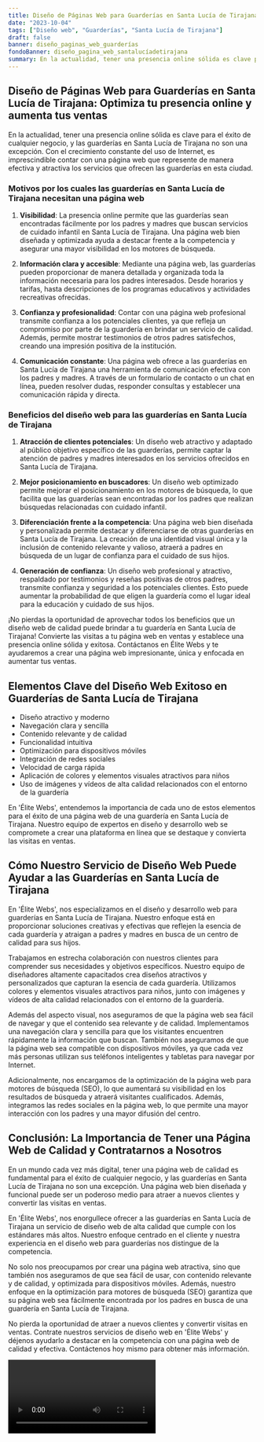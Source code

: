 ```yaml
---
title: Diseño de Páginas Web para Guarderías en Santa Lucía de Tirajana
date: "2023-10-04"
tags: ["Diseño web", "Guarderías", "Santa Lucía de Tirajana"]
draft: false
banner: diseño_paginas_web_guarderías
fondoBanner: diseño_pagina_web_santalucíadetirajana
summary: En la actualidad, tener una presencia online sólida es clave para el éxito de cualquier negocio, y las guarderías en Santa Lucía de Tirajana no son una excepción. Con el crecimiento constante del uso de Internet, es imprescindible contar con una página web que represente de manera efectiva y atractiva los servicios que ofrecen las guarderías en esta ciudad.
---
```



## Diseño de Páginas Web para Guarderías en Santa Lucía de Tirajana: Optimiza tu presencia online y aumenta tus ventas

En la actualidad, tener una presencia online sólida es clave para el éxito de cualquier negocio, y las guarderías en Santa Lucía de Tirajana no son una excepción. Con el crecimiento constante del uso de Internet, es imprescindible contar con una página web que represente de manera efectiva y atractiva los servicios que ofrecen las guarderías en esta ciudad.

### Motivos por los cuales las guarderías en Santa Lucía de Tirajana necesitan una página web

1. **Visibilidad**: La presencia online permite que las guarderías sean encontradas fácilmente por los padres y madres que buscan servicios de cuidado infantil en Santa Lucía de Tirajana. Una página web bien diseñada y optimizada ayuda a destacar frente a la competencia y asegurar una mayor visibilidad en los motores de búsqueda.

2. **Información clara y accesible**: Mediante una página web, las guarderías pueden proporcionar de manera detallada y organizada toda la información necesaria para los padres interesados. Desde horarios y tarifas, hasta descripciones de los programas educativos y actividades recreativas ofrecidas.

3. **Confianza y profesionalidad**: Contar con una página web profesional transmite confianza a los potenciales clientes, ya que refleja un compromiso por parte de la guardería en brindar un servicio de calidad. Además, permite mostrar testimonios de otros padres satisfechos, creando una impresión positiva de la institución.

4. **Comunicación constante**: Una página web ofrece a las guarderías en Santa Lucía de Tirajana una herramienta de comunicación efectiva con los padres y madres. A través de un formulario de contacto o un chat en línea, pueden resolver dudas, responder consultas y establecer una comunicación rápida y directa.

### Beneficios del diseño web para las guarderías en Santa Lucía de Tirajana

1. **Atracción de clientes potenciales**: Un diseño web atractivo y adaptado al público objetivo específico de las guarderías, permite captar la atención de padres y madres interesados en los servicios ofrecidos en Santa Lucía de Tirajana.

2. **Mejor posicionamiento en buscadores**: Un diseño web optimizado permite mejorar el posicionamiento en los motores de búsqueda, lo que facilita que las guarderías sean encontradas por los padres que realizan búsquedas relacionadas con cuidado infantil.

3. **Diferenciación frente a la competencia**: Una página web bien diseñada y personalizada permite destacar y diferenciarse de otras guarderías en Santa Lucía de Tirajana. La creación de una identidad visual única y la inclusión de contenido relevante y valioso, atraerá a padres en búsqueda de un lugar de confianza para el cuidado de sus hijos.

4. **Generación de confianza**: Un diseño web profesional y atractivo, respaldado por testimonios y reseñas positivas de otros padres, transmite confianza y seguridad a los potenciales clientes. Esto puede aumentar la probabilidad de que eligen la guardería como el lugar ideal para la educación y cuidado de sus hijos.

¡No pierdas la oportunidad de aprovechar todos los beneficios que un diseño web de calidad puede brindar a tu guardería en Santa Lucía de Tirajana! Convierte las visitas a tu página web en ventas y establece una presencia online sólida y exitosa. Contáctanos en Élite Webs y te ayudaremos a crear una página web impresionante, única y enfocada en aumentar tus ventas.

<GifSeo />

<Cta />

## Elementos Clave del Diseño Web Exitoso en Guarderías de Santa Lucía de Tirajana

- Diseño atractivo y moderno
- Navegación clara y sencilla
- Contenido relevante y de calidad
- Funcionalidad intuitiva
- Optimización para dispositivos móviles
- Integración de redes sociales
- Velocidad de carga rápida
- Aplicación de colores y elementos visuales atractivos para niños
- Uso de imágenes y vídeos de alta calidad relacionados con el entorno de la guardería

En 'Élite Webs', entendemos la importancia de cada uno de estos elementos para el éxito de una página web de una guardería en Santa Lucía de Tirajana. Nuestro equipo de expertos en diseño y desarrollo web se compromete a crear una plataforma en línea que se destaque y convierta las visitas en ventas.

## Cómo Nuestro Servicio de Diseño Web Puede Ayudar a las Guarderías en Santa Lucía de Tirajana

En 'Élite Webs', nos especializamos en el diseño y desarrollo web para guarderías en Santa Lucía de Tirajana. Nuestro enfoque está en proporcionar soluciones creativas y efectivas que reflejen la esencia de cada guardería y atraigan a padres y madres en busca de un centro de calidad para sus hijos.

Trabajamos en estrecha colaboración con nuestros clientes para comprender sus necesidades y objetivos específicos. Nuestro equipo de diseñadores altamente capacitados crea diseños atractivos y personalizados que capturan la esencia de cada guardería. Utilizamos colores y elementos visuales atractivos para niños, junto con imágenes y vídeos de alta calidad relacionados con el entorno de la guardería.

Además del aspecto visual, nos aseguramos de que la página web sea fácil de navegar y que el contenido sea relevante y de calidad. Implementamos una navegación clara y sencilla para que los visitantes encuentren rápidamente la información que buscan. También nos aseguramos de que la página web sea compatible con dispositivos móviles, ya que cada vez más personas utilizan sus teléfonos inteligentes y tabletas para navegar por Internet.

Adicionalmente, nos encargamos de la optimización de la página web para motores de búsqueda (SEO), lo que aumentará su visibilidad en los resultados de búsqueda y atraerá visitantes cualificados. Además, integramos las redes sociales en la página web, lo que permite una mayor interacción con los padres y una mayor difusión del centro.

## Conclusión: La Importancia de Tener una Página Web de Calidad y Contratarnos a Nosotros

En un mundo cada vez más digital, tener una página web de calidad es fundamental para el éxito de cualquier negocio, y las guarderías en Santa Lucía de Tirajana no son una excepción. Una página web bien diseñada y funcional puede ser un poderoso medio para atraer a nuevos clientes y convertir las visitas en ventas.

En 'Élite Webs', nos enorgullece ofrecer a las guarderías en Santa Lucía de Tirajana un servicio de diseño web de alta calidad que cumple con los estándares más altos. Nuestro enfoque centrado en el cliente y nuestra experiencia en el diseño web para guarderías nos distingue de la competencia.

No solo nos preocupamos por crear una página web atractiva, sino que también nos aseguramos de que sea fácil de usar, con contenido relevante y de calidad, y optimizada para dispositivos móviles. Además, nuestro enfoque en la optimización para motores de búsqueda (SEO) garantiza que su página web sea fácilmente encontrada por los padres en busca de una guardería en Santa Lucía de Tirajana.

No pierda la oportunidad de atraer a nuevos clientes y convertir visitas en ventas. Contrate nuestros servicios de diseño web en 'Élite Webs' y déjenos ayudarlo a destacar en la competencia con una página web de calidad y efectiva. Contáctenos hoy mismo para obtener más información.

<Video />

<CtaBot job="Guarderías" city="Santa Lucía de Tirajana" />

<Gmaps query="Santa Lucía de Tirajana+españa+maps" />
